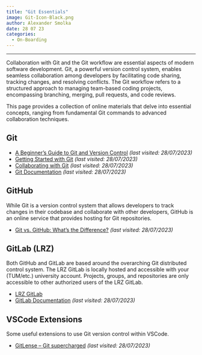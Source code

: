```yaml
---
title: "Git Essentials"
image: Git-Icon-Black.png
author: Alexander Smolka
date: 28 07 23
categories:
  - On-Boarding
---
```


---

Collaboration with Git and the Git workflow are essential aspects of modern software development. Git, a powerful version control system, enables seamless collaboration among developers by facilitating code sharing, tracking changes, and resolving conflicts. The Git workflow refers to a structured approach to managing team-based coding projects, encompassing branching, merging, pull requests, and code reviews. 

This page provides a collection of online materials that delve into essential concepts, ranging from fundamental Git commands to advanced collaboration techniques.

## Git

* [A Beginner's Guide to Git and Version Control](https://www.atlassian.com/git/tutorials/what-is-version-control) _(last visited: 28/07/2023)_
* [Getting Started with Git](https://www.atlassian.com/git/tutorials/setting-up-a-repository) _(last visited: 28/07/2023)_
* [Collaborating with Git](https://www.atlassian.com/git/tutorials/syncing) _(last visited: 28/07/2023)_
* [Git Documentation](https://git-scm.com/doc) _(last visited: 28/07/2023)_


## GitHub
While Git is a version control system that allows developers to track changes in their codebase and collaborate with other developers, GitHub is an online service that provides hosting for Git repositories.

* [Git vs. GitHub: What's the Difference?](https://devmountain.com/blog/git-vs-github-whats-the-difference/) _(last visited: 28/07/2023)_

## GitLab (LRZ)
Both GitHub and GitLab are based around the overarching Git distributed control system. The LRZ GitLab is locally hosted and accessible with your (TUM/etc.) university account. Projects, groups, and repositories are only accessible to other authorized users of the LRZ GitLab.

* [LRZ GitLab](https://gitlab.lrz.de/)
* [GitLab Documentation](https://docs.gitlab.com) _(last visited: 28/07/2023)_


## VSCode Extensions
Some useful extensions to use Git version control within VSCode.

* [GitLense -- Git supercharged](https://marketplace.visualstudio.com/items?itemName=eamodio.gitlens) _(last visited: 28/07/2023)_
